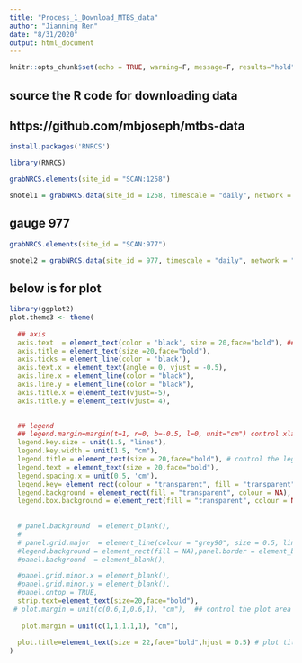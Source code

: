 ```yaml
---
title: "Process_1_Download_MTBS_data"
author: "Jianning Ren"
date: "8/31/2020"
output: html_document
---
```


```r
knitr::opts_chunk$set(echo = TRUE, warning=F, message=F, results="hold", fig.width=14, fig.height=10)
```

## source the R code for downloading data
## https://github.com/mbjoseph/mtbs-data



```r

install.packages('RNRCS')

library(RNRCS)

```


```r
grabNRCS.elements(site_id = "SCAN:1258")

snotel1 = grabNRCS.data(site_id = 1258, timescale = "daily", network = "SNTL", DayBgn = '2014-07-01', DayEnd = '2019-12-01')

```


## gauge 977

```r

grabNRCS.elements(site_id = "SCAN:977")

snotel2 = grabNRCS.data(site_id = 977, timescale = "daily", network = "SNTL", DayBgn = '1999-07-01', DayEnd = '2019-12-01')

```
















## below is for plot


```r

library(ggplot2)
plot.theme3 <- theme(
  
  ## axis
  axis.text  = element_text(color = 'black', size = 20,face="bold"), ## control the axis numbers
  axis.title = element_text(size =20,face="bold"),
  axis.ticks = element_line(color = 'black'),
  axis.text.x = element_text(angle = 0, vjust = -0.5),
  axis.line.x = element_line(color = "black"),
  axis.line.y = element_line(color = "black"),
  axis.title.x = element_text(vjust=-5),
  axis.title.y = element_text(vjust= 4),
  

  ## legend
  ## legend.margin=margin(t=1, r=0, b=-0.5, l=0, unit="cm") control xlab and legend spacing
  legend.key.size = unit(1.5, "lines"),
  legend.key.width = unit(1.5, "cm"),
  legend.title = element_text(size = 20,face="bold"), # control the legend
  legend.text = element_text(size = 20,face="bold"),
  legend.spacing.x = unit(0.5, 'cm'),
  legend.key= element_rect(colour = "transparent", fill = "transparent"),
  legend.background = element_rect(fill = "transparent", colour = NA),
  legend.box.background = element_rect(fill = "transparent", colour = NA), ## this the control??
  
  
  # panel.background  = element_blank(),
  # 
  # panel.grid.major  = element_line(colour = "grey90", size = 0.5, linetype = 'dashed'),
  #legend.background = element_rect(fill = NA),panel.border = element_blank(),
  #panel.background  = element_blank(),

  #panel.grid.minor.x = element_blank(),
  #panel.grid.minor.y = element_blank(),
  #panel.ontop = TRUE,
  strip.text=element_text(size=20,face="bold"),
 # plot.margin = unit(c(0.6,1,0.6,1), "cm"),  ## control the plot area margin 1 is bottom, left, top, right
   
   plot.margin = unit(c(1,1,1.1,1), "cm"),
  
  plot.title=element_text(size = 22,face="bold",hjust = 0.5) # plot title
)

```